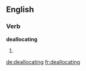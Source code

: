==English==

===Verb===
'''deallocating'''

# {{present participle of|deallocate}}

[[de:deallocating]]
[[fr:deallocating]]